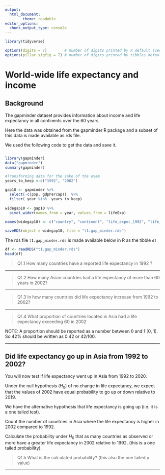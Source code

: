 ```yaml
---
output:
  html_document:
        theme: readable
editor_options: 
  chunk_output_type: console
---
```



```r

library(tidyverse)

options(digits = 7)        # number of digits printed by R default (vectors, data.frames, lists)
options(pillar.sigfig = 7) # number of digits printed by tibbles default.

```

# World-wide life expectancy and income

## Background

The gapminder dataset provides information about income and life expectancy in all continents over the 60 years. 

Here the data was obtained from the gapminder R package and a subset of this data is made available as rds file. 

We used the following code to get the data and save it.

```r

library(gapminder)
data("gapminder")
summary(gapminder)

#Transforming data for the sake of the exam 
years_to_keep <-c("1992", "2002")

gap10 <- gapminder %>%
  select(-c(pop, gdpPercap))  %>%
  filter( year %in%  years_to_keep)
 
widegap10 <- gap10 %>%
  pivot_wider(names_from = year, values_from = lifeExp)
 
names(widegap10) <- c("country", "continent", "life_expec_1992", "life_expec_2002")

saveRDS(object = widegap10, file = "t1.gap_minder.rds")

```
The rds file `t1.gap_minder.rds` is made available below in R as the tibble `df`

```r

df <- readRDS("t1.gap_minder.rds")
head(df) 

```

>Q1.1 How many countries have a reported life expectancy in 1992 ?


---

>Q1.2 How many Asian countries had a life expectancy of more than 60 years in 2002?


---

>Q1.3 In how many countries did life expectancy increase from 1992 to 2002?


---

>Q1.4 What proportion of countries located in Asia had a life expectancy exceeding 60 in 2002

NOTE: A proportion should be reported as a number between 0 and 1 [0, 1]. So 42% should be written as 0.42 or 42/100.


---

## Did life expectancy go up in Asia from 1992 to 2002?

You will now test if life expectancy went up in Asia from 1992 to 2020.

Under the null hypothesis ($H_0$) of no change in life expectancy, we expect that the values of 2002 have equal probability to go up or down relative to 2019.

We have the alternative hypothesis that life expectancy is going up (i.e. it is a one tailed test).

Count the number of countries in Asia where the life expectancy is higher in 2002 compared to 1992. 

Calculate the probability under $H_0$ that as many countries as observed or more have a greater life expectancy in 2002 relative to 1992. (this is a one tailed probability).

>Q1.5 What is the calculated probability? (this also the one tailed p value)


---
